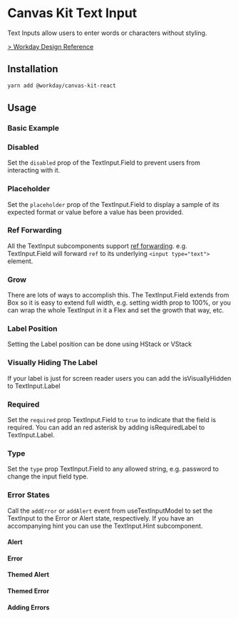 


<Meta title="Labs/Text Input/React" component={TextInput} />

# Canvas Kit Text Input

Text Inputs allow users to enter words or characters without styling.

[> Workday Design Reference](https://design.workday.com/components/inputs/text-input)

## Installation

```sh
yarn add @workday/canvas-kit-react
```

## Usage

### Basic Example

<ExampleCodeBlock code={Basic} />

### Disabled

Set the `disabled` prop of the TextInput.Field to prevent users from interacting with it.

<ExampleCodeBlock code={Disabled} />

### Placeholder

Set the `placeholder` prop of the TextInput.Field to display a sample of its expected format or
value before a value has been provided.

<ExampleCodeBlock code={Placeholder} />

### Ref Forwarding

All the TextInput subcomponents support
[ref forwarding](https://reactjs.org/docs/forwarding-refs.html). e.g. TextInput.Field will forward
`ref` to its underlying `<input type="text">` element.

<ExampleCodeBlock code={RefForwarding} />

### Grow

There are lots of ways to accomplish this. The TextInput.Field extends from Box so it is easy to
extend full width, e.g. setting width prop to 100%, or you can wrap the whole TextInput in it a Flex
and set the growth that way, etc.

<ExampleCodeBlock code={Grow} />

### Label Position

Setting the Label position can be done using HStack or VStack

<ExampleCodeBlock code={LabelPosition} />

### Visually Hiding The Label

If your label is just for screen reader users you can add the isVisuallyHidden to TextInput.Label

<ExampleCodeBlock code={HiddenLabel} />

### Required

Set the `required` prop TextInput.Field to `true` to indicate that the field is required. You can
add an red asterisk by adding isRequiredLabel to TextInput.Label.

<ExampleCodeBlock code={Required} />

### Type

Set the `type` prop TextInput.Field to any allowed string, e.g. password to change the input field
type.

<ExampleCodeBlock code={Password} />

### Error States

Call the `addError` or `addAlert` event from useTextInputModel to set the TextInput to the Error or
Alert state, respectively. If you have an accompanying hint you can use the TextInput.Hint
subcomponent.

#### Alert

<ExampleCodeBlock code={Alert} />

#### Error

<ExampleCodeBlock code={Error} />

#### Themed Alert

<ExampleCodeBlock code={ThemedAlert} />

#### Themed Error

<ExampleCodeBlock code={ThemedError} />

#### Adding Errors

<ExampleCodeBlock code={AddingErrors} />
